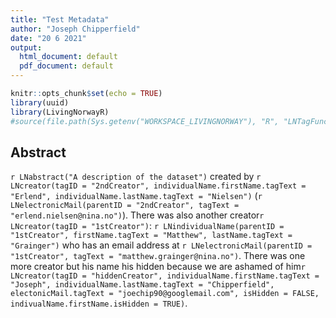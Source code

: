 ```yaml
---
title: "Test Metadata"
author: "Joseph Chipperfield"
date: "20 6 2021"
output:
  html_document: default
  pdf_document: default
---
```


```r
knitr::opts_chunk$set(echo = TRUE)
library(uuid)
library(LivingNorwayR)
#source(file.path(Sys.getenv("WORKSPACE_LIVINGNORWAY"), "R", "LNTagFunctions.R"))
```

## Abstract

`r LNabstract("A description of the dataset")` created by `r LNcreator(tagID = "2ndCreator", individualName.firstName.tagText = "Erlend", individualName.lastName.tagText = "Nielsen")` (`r LNelectronicMail(parentID = "2ndCreator", tagText = "erlend.nielsen@nina.no")`).  There was also another creator`r LNcreator(tagID = "1stCreator")`: `r LNindividualName(parentID = "1stCreator", firstName.tagText = "Matthew", lastName.tagText = "Grainger")` who has an email address at `r LNelectronicMail(parentID = "1stCreator", tagText = "matthew.grainger@nina.no")`.  There was one more creator but his name his hidden because we are ashamed of him`r LNcreator(tagID = "hiddenCreator", individualName.firstName.tagText = "Joseph", individualName.lastName.tagText = "Chipperfield", electonicMail.tagText = "joechip90@googlemail.com", isHidden = FALSE, indivualName.firstName.isHidden = TRUE)`.
